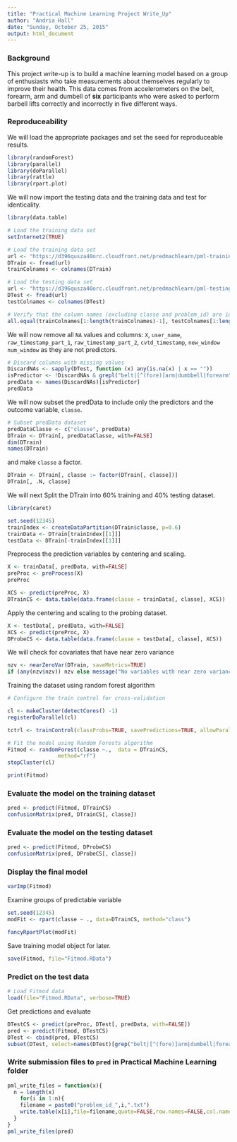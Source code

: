 ```yaml
---
title: "Practical Machine Learning Project Write_Up"
author: "Andria Hall"
date: "Sunday, October 25, 2015"
output: html_document
---
```


### Background

This project write-up is to build a machine learning model based on a group of enthusiasts who take measurements about themselves regularly to improve their health. This data comes from accelerometers on the belt, forearm, arm and dumbell of **six** participants who were asked to perform barbell lifts correctly and incorrectly in five different ways.

### Reproduceability

We will load the appropriate packages and set the seed for reproduceable results.

```r
library(randomForest)
library(parallel)
library(doParallel)
library(rattle)
library(rpart.plot)
```

We will now import the testing data and the training data and test for identicality.

```r
library(data.table)

# Load the training data set
setInternet2(TRUE)

# Load the training data set
url <- "https://d396qusza40orc.cloudfront.net/predmachlearn/pml-training.csv"
DTrain <- fread(url)
trainColnames <- colnames(DTrain)

# Load the testing data set
url <- "https://d396qusza40orc.cloudfront.net/predmachlearn/pml-testing.csv"
DTest <- fread(url)
testColnames <- colnames(DTest)

# Verify that the column names (excluding classe and problem_id) are identical in the training and testing set.
all.equal(trainColnames[1:length(trainColnames)-1], testColnames[1:length(trainColnames)-1])
```

We will now remove all `NA` values and columns: `X`, `user_name`, `raw_timestamp_part_1`, `raw_timestamp_part_2`, `cvtd_timestamp`, `new_window` `num_window` as they are not predictors.

```r
# Discard columns with missing values
DiscardNAs <- sapply(DTest, function (x) any(is.na(x) | x == ""))
isPredictor <- !DiscardNAs & grepl("belt|[^(fore)]arm|dumbbell|forearm", names(DiscardNAs))
predData <- names(DiscardNAs)[isPredictor]
predData
```


We will now subset the predData to include only the predictors and the outcome variable, `classe`.

```r
# Subset predData dataset
predDataClasse <- c("classe", predData)
DTrain <- DTrain[, predDataClasse, with=FALSE]
dim(DTrain)
names(DTrain)
```

and make `classe` a factor.

```r
DTrain <- DTrain[, classe := factor(DTrain[, classe])]
DTrain[, .N, classe]
```

We will next Split the DTrain into 60% training and 40% testing dataset.


```r
library(caret)

set.seed(12345)
trainIndex <- createDataPartition(DTrain$classe, p=0.6)
trainData <- DTrain[trainIndex[[1]]]
testData <- DTrain[-trainIndex[[1]]]
```

Preprocess the prediction variables by centering and scaling.

```r
X <- trainData[, predData, with=FALSE]
preProc <- preProcess(X)
preProc

XCS <- predict(preProc, X)
DTrainCS <- data.table(data.frame(classe = trainData[, classe], XCS))
```

Apply the centering and scaling to the probing dataset.

```r
X <- testData[, predData, with=FALSE]
XCS <- predict(preProc, X)
DProbeCS <- data.table(data.frame(classe = testData[, classe], XCS))
```

We will check for covariates that have near zero variance

```r
nzv <- nearZeroVar(DTrain, saveMetrics=TRUE)
if (any(nzv$nzv)) nzv else message("No variables with near zero variance")
```

Training the dataset using random forest algorithm


```r
# Configure the train control for cross-validation

cl <- makeCluster(detectCores() -1)
registerDoParallel(cl)

tctrl <- trainControl(classProbs=TRUE, savePredictions=TRUE, allowParallel = TRUE)

# Fit the model using Random Forests algorithm
Fitmod <- randomForest(classe ~.,  data = DTrainCS,
                method="rf")
stopCluster(cl)
```

```r
print(Fitmod)
```

### Evaluate the model on the training dataset

```r
pred <- predict(Fitmod, DTrainCS)
confusionMatrix(pred, DTrainCS[, classe])
```

### Evaluate the model on the testing dataset

```r
pred <- predict(Fitmod, DProbeCS)
confusionMatrix(pred, DProbeCS[, classe])
```

### Display the final model

```r
varImp(Fitmod)
```

Examine groups of predictable variable

```r
set.seed(12345)
modFit <- rpart(classe ~ ., data=DTrainCS, method="class")

fancyRpartPlot(modFit)
```


Save training model object for later.

```r
save(Fitmod, file="Fitmod.RData")
```


### Predict on the test data

```r
# Load Fitmod data
load(file="Fitmod.RData", verbose=TRUE)
```

Get predictions and evaluate

```r
DTestCS <- predict(preProc, DTest[, predData, with=FALSE])
pred <- predict(Fitmod, DTestCS)
DTest <- cbind(pred, DTestCS)
subset(DTest, select=names(DTest)[grep("belt|[^(fore)]arm|dumbell|forearm", names(DTest), invert=TRUE)])
```

### Write submission files to `pred` in Practical Machine Learning folder 

```r
pml_write_files = function(x){
  n = length(x)
    for(i in 1:n){
    filename = paste0("problem_id_",i,".txt")
    write.table(x[i],file=filename,quote=FALSE,row.names=FALSE,col.names=FALSE)
  }
}
pml_write_files(pred)
```